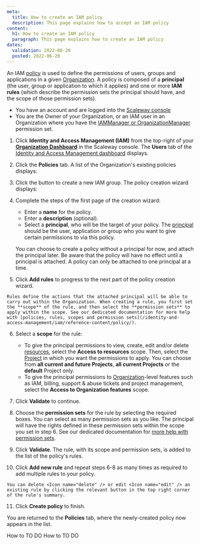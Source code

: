 ```yaml
---
meta:
  title: How to create an IAM policy
  description: This page explains how to accept an IAM policy
content:
  h1: How to create an IAM policy
  paragraph: This page explains how to create an IAM policy
dates:
  validation: 2022-06-20
  posted: 2022-06-20
---
```


An IAM [policy](/identity-and-access-management/iam/reference-content/policy) is used to define the permissions of users, groups and applications in a given [Organization](/identity-and-access-management/iam/concepts#organization). A policy is composed of a **principal** (the user, group or application to which it applies) and one or more **IAM rules** (which describe the permission sets the principal should have, and the scope of those permission sets).

<Message type="requirement">

- You have an account and are logged into the [Scaleway console](https://console.scaleway.com)
- You are the Owner of your Organization, or an IAM user in an Organization where you have the [IAMManager or OrganizationManager](/identity-and-access-management/iam/reference-content/permission-sets) permission set. 

</Message>

1. Click **Identity and Access Management (IAM)** from the top-right of your [**Organization Dashboard**](https://console.scaleway.com/organization) in the Scaleway console. The **Users** tab of the [Identity and Access Management dashboard](https://console.scaleway.com/iam/users) displays.

  <Lightbox src="scaleway-iam-dashboard.webp" alt="" />

2. Click the **Policies** tab. A list of the Organization's existing policies displays:

  <Lightbox src="scaleway-policies.webp" alt="" />

3. Click the <Icon name="plus" /> button to create a new IAM group. The policy creation wizard displays:

  <Lightbox src="scaleway-create-policy-p1.webp" alt="" />

4. Complete the steps of the first page of the creation wizard:
    - Enter a **name** for the policy.
    - Enter a **description** (optional).
    - Select a **principal**, who will be the target of your policy. The [principal](/identity-and-access-management/iam/concepts#principal) should be the user, application or group who you want to give certain permissions to via this policy.

    <Message type="important">

      You can choose to create a policy without a principal for now, and attach the principal later. Be aware that the policy will have no effect until a principal is attached. A policy can only be attached to one principal at a time.

    </Message>

5. Click **Add rules** to progress to the next part of the policy creation wizard. 

  <Lightbox src="scaleway-create-policy-p2.webp" alt="" />

  <Message type="tip">
  
    Rules define the actions that the attached principal will be able to carry out within the Organization. When creating a rule, you first set the **scope** of the rule, and then select the **permission sets** to apply within the scope. See our dedicated documentation for more help with [policies, rules, scopes and permission sets](/identity-and-access-management/iam/reference-content/policy/).
  
  </Message>

6. Select a **scope** for the rule:
    - To give the principal permissions to view, create, edit and/or delete [resources](/identity-and-access-management/iam/concepts#resource), select the **Access to resources** scope. Then, select the [Project](/identity-and-access-management/iam/concepts#project) in which you want the permissions to apply. You can choose from **all current and future Projects**, **all current Projects** or the **default** Project only.
    - To give the principal permissions to [Organization](/identity-and-access-management/iam/concepts#organization)-level features such as IAM, billing, support & abuse tickets and project management, select the **Access to Organization features** scope. 

7. Click **Validate** to continue.

8. Choose the **permission sets** for the rule by selecting the required boxes. You can select as many permission sets as you like. The principal will have the rights defined in these permission sets within the scope you set in step 6. See our dedicated documentation for [more help with permission sets](/identity-and-access-management/iam/reference-content#permission-sets). 

9. Click **Validate**. The rule, with its scope and permission sets, is added to the list of the policy's rules.

  <Lightbox src="scaleway-policy-rule.webp" alt="" />

10. Click **Add new rule** and repeat steps 6-8 as many times as required to add multiple rules to your policy. 

  <Message type="tip">

    You can delete <Icon name="delete" /> or edit <Icon name="edit" /> an existing rule by clicking the relevant button in the top right corner of the rule's summary.

  </Message>

11. Click **Create policy** to finish.

  You are returned to the **Policies** tab, where the newly-created policy now appears in the list.

<Navigation title="See Also">
  <PreviousButton to="/identity-and-access-management/iam/how-to/to-do/">How to TO DO</PreviousButton>
  <NextButton to="/identity-and-access-management/iam/how-to/to-do/">How to TO DO</NextButton>
</Navigation>